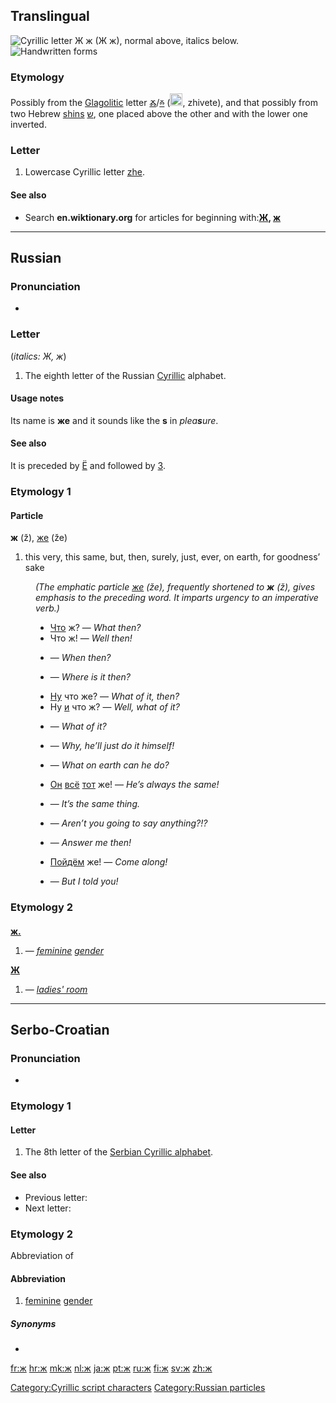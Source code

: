 {{Cyrillic character info|hex=436|name=CYRILLIC SMALL LETTER ZHE}}
==Translingual==
{{wikipedia|Zhe (Cyrillic)}}
[[Image:Cyrillic ZH.png|thumb|right|Cyrillic letter '''Ж ж''' (''Ж ж''), normal above, italics below.]]
[[File:08-Russian alphabet-Ж ж.svg|thumb|Handwritten forms]]
===Etymology===
Possibly from the [[Glagolitic]] letter [[Ⰶ]]/[[ⰶ]] ([[Image:GlagolitsaZhivete.gif|20px]], zhivete), and that possibly from two Hebrew [[shin#Etymology 2|shin]]s [[ש]], one placed above the other and with the lower one inverted.

===Letter===
{{infl|mul|letter|lower case||upper case|Ж}}

# Lowercase Cyrillic letter [[zhe]].

====See also====
* Search '''en.wiktionary.org''' for articles for beginning with:''' [http://en.wiktionary.org/w/index.php?title=Special%3AAllpages&from=%D0%96&namespace=0 Ж], [http://en.wiktionary.org/w/index.php?title=Special%3AAllpages&from=%D0%B6&namespace=0 ж]'''

[[Category:Cyrillic script characters]]
----

==Russian==

===Pronunciation===
* {{IPA|/ʐ/|lang=ru}}

===Letter===
{{infl|ru|letter|lower case||upper case|Ж}} (''italics: Ж, ж'')

# The eighth letter of the Russian [[Cyrillic]] alphabet.

====Usage notes====
Its name is '''же''' {{IPAchar|(žɛ)}} and it sounds like the '''s''' in ''plea'''s'''ure''.

====See also====
It is preceded by [[ё|Ё]] and followed by [[з|З]].

===Etymology 1===

====Particle====
'''ж''' (ž), [[же]] (že)

# this very, this same, but, then, surely, just, ever, on earth, for goodness’ sake<br>
: ''(The emphatic particle [[же]] (že), frequently shortened to '''ж''' (ž), gives emphasis to the preceding word. It imparts urgency to an imperative verb.)''
:* [[что|Что]] ж? — ''What then?''
:* Что ж! — ''Well then!''
:* {{Cyrl|[[когда|Когда́]] же?}} — ''When then?''
:* {{Cyrl|[[где|Где]] же э́то?}} — ''Where is it then?''
:* [[ну|Ну]] что же? — ''What of it, then?''
:* Ну [[и]] что ж? — ''Well, what of it?''
:* {{Cyrl|Что ж [[из]] [[этот|э́того]]?}} — ''What of it?''
:* {{Cyrl|Что ж, [[он]] [[сам]] э́то [[делать|сде́лает]]!}} — ''Why, he’ll just do it himself!''
:* {{Cyrl|Что же [[он|ему́]] [[делать|де́лать]]?}} — ''What on earth can he do?''
:* [[он|Он]] [[весь|всё]] [[тот]] же! — ''He’s always the same!''
:* {{Cyrl|Это то́ же [[самый|са́мое]].}} — ''It’s the same thing.''
:* {{Cyrl|[[говорить|Говори́те]] же!}} — ''Aren’t you going to say anything?!?''
:* {{Cyrl|[[отвечать|Отвеча́йте]] же?}} — ''Answer me then!''
:* [[идти|Пойдём]] же! — ''Come along!''
:* {{Cyrl|[[я|Я]] же [[ты|тебе́]] [[говорить|сказа́л]]!}} — ''But I told you!''

===Etymology 2===

===={{abbreviation|Russian}}====
'''[[ж.]]'''

# {{Cyrl|[[женский|же́нский]] [[род]]}} {{m}} — ''[[feminine]] [[gender]]''

'''[[Ж]]'''
# {{Cyrl|[[женская|же́нская]] ([[уборная|убо́рная]])}} — ''[[ladies' room]]''

[[Category:Russian particles]]

----

==Serbo-Croatian==

===Pronunciation===
* {{qualifier|phoneme}} {{IPA|/ʒ/|lang=sh}}

===Etymology 1===
{{rfe|lang=sh}}

====Letter====
{{infl|sh|letter|lower case||upper case|'''{{l|sh|Ж|sc=Cyrl}}'''}}

# The 8th letter of the [[Serbian Cyrillic alphabet]].

====See also====
* Previous letter: {{l|sh|е|sc=Cyrl}}
* Next letter: {{l|sh|з|sc=Cyrl}}

===Etymology 2===
Abbreviation of {{term||[[женски#Serbo-Croatian|женски]] [[род#Serbo-Croatian|род]]|sc=Cyrl}}

====Abbreviation====
{{infl|sh|abbreviation|g=m|Roman spelling|'''{{l|sh|ž‎|sc=Latn}}'''}}

# {{grammar|lang=sh}} [[feminine]] [[gender]]

=====Synonyms=====
* {{l|sh|ж.|sc=Cyrl}}

[[fr:ж]]
[[hr:ж]]
[[mk:ж]]
[[nl:ж]]
[[ja:ж]]
[[pt:ж]]
[[ru:ж]]
[[fi:ж]]
[[sv:ж]]
[[zh:ж]]